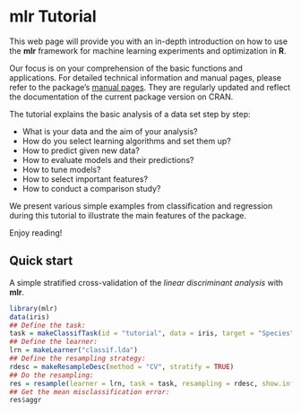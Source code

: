 # mlr Tutorial

This web page will provide you with an in-depth introduction on how to
use the **mlr** framework for machine learning experiments and
optimization in **R**.

Our focus is on your comprehension of the basic functions and applications.
For detailed technical information and manual pages, please refer to the package's
[manual pages](http://berndbischl.github.io/mlr/man/).
They are regularly updated and reflect the documentation of the current package version on CRAN.


The tutorial explains the basic analysis of a data set step by step:

* What is your data and the aim of your analysis?
* How do you select learning algorithms and set them up?
* How to predict given new data?
* How to evaluate models and their predictions?
* How to tune models?
* How to select important features?
* How to conduct a comparison study?

We present various simple examples from classification and regression
during this tutorial to illustrate the main features of the
package.

Enjoy reading!


## Quick start

A simple stratified cross-validation of the *linear discriminant analysis* with **mlr**.
```r
library(mlr)
data(iris)
## Define the task:
task = makeClassifTask(id = "tutorial", data = iris, target = "Species")
## Define the learner:
lrn = makeLearner("classif.lda")
## Define the resampling strategy:
rdesc = makeResampleDesc(method = "CV", stratify = TRUE)
## Do the resampling:
res = resample(learner = lrn, task = task, resampling = rdesc, show.info = FALSE)
## Get the mean misclassification error:
res$aggr
```
